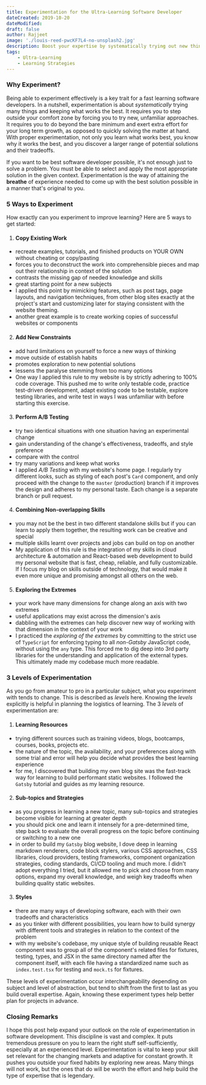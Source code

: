 ```yaml
---
title: Experimentation for the Ultra-Learning Software Developer
dateCreated: 2019-10-20
dateModified: 
draft: false
author: Rajjeet
image: './louis-reed-pwcKF7L4-no-unsplash2.jpg'
description: Boost your expertise by systematically trying out new things
tags:
    - Ultra-Learning
    - Learning Strategies
---
```


### Why Experiment?

Being able to experiment effectively is a key trait for a fast learning software developers. In a nutshell, experimentation is about _systematically_ trying many things and keeping what works the best. It requires you to step outside your comfort zone by forcing you to try new, unfamiliar approaches. It requires you to do beyond the bare minimum and exert extra effort for your long term growth, as opposed to quickly solving the matter at hand. With proper experimentation, not only you learn what works best, you know why it works the best, and you discover a larger range of potential solutions and their tradeoffs. 

 If you want to be best software developer possible, it's not enough just to solve a problem. You must be able to select and apply the most appropriate solution in the given context. Experimentation is the way of attaining the **breathe** of experience needed to come up with the best solution possible in a manner that's original to you.   

### 5 Ways to Experiment

How exactly can you experiment to improve learning? Here are 5 ways to get started:

1. #### Copy Existing Work
* recreate examples, tutorials, and finished products on YOUR OWN without cheating or copy/pasting
* forces you to deconstruct the work into comprehensible pieces and map out their relationship in context of the solution 
* contrasts the missing gap of needed knowledge and skills
* great starting point for a new subjects
* I applied this point by mimicking features, such as post tags, page layouts, and navigation techniques, from other blog sites exactly at the project's start and customizing later for staying consistent with the website theming.
* another great example is to create working copies of successful websites or components

2. #### Add New Constraints
* add hard limitations on yourself to force a new ways of thinking
* move outside of establish habits
* promotes exploration to new potential solutions
* lessens the paralyse stemming from too many options 
* One way I applied this rule to my website is by strictly adhering to 100% code coverage. This pushed me to write only testable code, practice test-driven development, adapt existing code to be testable, explore testing libraries, and write test in ways I was unfamiliar with before starting this exercise.  

3. #### Perform A/B Testing
* try two identical situations with one situation having an experimental change
* gain understanding of the change's effectiveness, tradeoffs, and style preference 
* compare with the control
* try many variations and keep what works
* I applied _A/B Testing_ with my website's home page. I regularly try different looks, such as styling of each post's `Card` component, and only proceed with the change to the `master` (production) branch if it improves the design and adheres to my personal taste. Each change is a separate branch or pull request.     

4. #### Combining Non-overlapping Skills
* you may not be the best in two different standalone skills but if you can learn to apply them together, the resulting work can be creative and special
* multiple skills learnt over projects and jobs can build on top on another
* My application of this rule is the integration of my skills in cloud architecture & automation and React-based web development to build my personal website that is fast, cheap, reliable, and fully customizable. If I focus my blog on skills outside of technology, that would make it even more unique and promising amongst all others on the web. 

5. #### Exploring the Extremes   
* your work have many dimensions for change along an axis with two extremes
* useful applications may exist across the dimension's axis
* dabbling with the extremes can help discover new way of working with that dimension in the context of your work
* I practiced the _exploring of the extremes_ by committing to the strict use of `TypeScript` for enforcing typing to all _non-Gatsby_ JavaScript code, without using the `any` type. This forced me to dig deep into 3rd party libraries for the understanding and application of the external types. This ultimately made my codebase much more readable.  

### 3 Levels of Experimentation

As you go from amateur to pro in a particular subject, what you experiment with tends to change. This is described as _levels_ here. Knowing the _levels_ explicitly is helpful in planning the logistics of learning. The 3 _levels_ of experimentation are:   

1. #### Learning Resources
* trying different sources such as training videos, blogs, bootcamps, courses, books, projects etc.
* the nature of the topic, the availability, and your preferences along with some trial and error will help you decide what provides the best learning experience
* for me, I discovered that building my own blog site was the fast-track way for learning to build performant static websites. I followed the `Gatsby` tutorial and guides as my learning resource.
        
2. #### Sub-topics and Strategies
* as you progress in learning a new topic, many sub-topics and strategies become visible for learning at greater depth 
* you should pick one and learn it intensely for a pre-determined time, step back to evaluate the overall progress on the topic before continuing or switching to a new one
* in order to build my `Gatsby` blog website, I dove deep in learning markdown renderers, code block stylers, various CSS approaches, CSS libraries, cloud providers, testing frameworks, component organization strategies, coding standards, CI/CD tooling and much more. I didn't adopt everything I tried, but it allowed me to pick and choose from many options, expand my overall knowledge, and weigh key tradeoffs when building quality static websites.
    
3. #### Styles
* there are many ways of developing software, each with their own tradeoffs and characteristics
* as you tinker with different possibilities, you learn how to build synergy with different tools and strategies in relation to the context of the problem
* with my website's codebase, my unique style of building reusable React component was to group all of the component's related files for fixtures, testing, types, and JSX in the same directory named after the component itself, with each file having a standardized name such as `index.test.tsx` for testing and `mock.ts` for fixtures. 

These levels of experimentation occur interchangeability depending on subject and level of abstraction, but tend to shift from the first to last as you build overall expertise. Again, knowing these experiment types help better plan for projects in advance.
        
### Closing Remarks
 I hope this post help expand your outlook on the role of experimentation in software development. This discipline is vast and complex. It puts tremendous pressure on you to learn the right stuff self-sufficiently, especially at an experienced level. Experimentation is vital to keep your skill set relevant for the changing markets and adaptive for constant growth. It pushes you outside your fixed habits by exploring new areas. Many things will not work, but the ones that do will be worth the effort and help build the type of expertise that is legendary. 
    